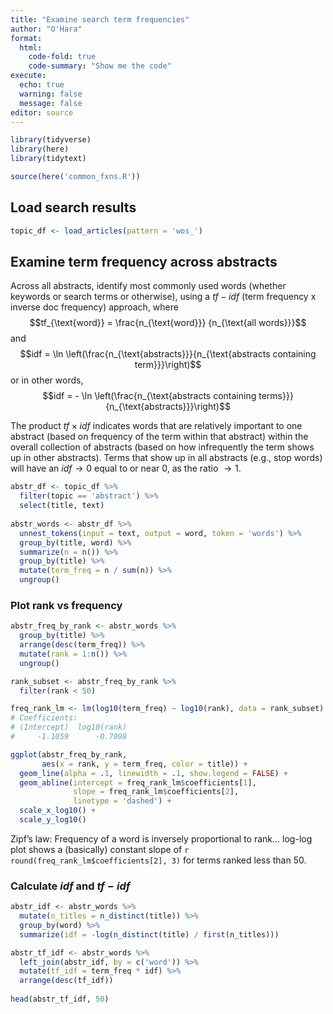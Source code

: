 ```yaml
---
title: "Examine search term frequencies"
author: "O'Hara"
format: 
  html:
    code-fold: true
    code-summary: "Show me the code"
execute:
  echo: true
  warning: false
  message: false
editor: source
---
```


```r
library(tidyverse)
library(here)
library(tidytext)

source(here('common_fxns.R'))
```

## Load search results

```r
topic_df <- load_articles(pattern = 'wos_')
```

## Examine term frequency across abstracts

Across all abstracts, identify most commonly used words (whether keywords or search terms or otherwise), using a $tf-idf$ (term frequency x inverse doc frequency) approach, where 
$$tf_{\text{word}} = \frac{n_{\text{word}}} {n_{\text{all words}}}$$
and 
$$idf = \ln \left(\frac{n_{\text{abstracts}}}{n_{\text{abstracts containing term}}}\right)$$
or in other words,
$$idf = - \ln \left(\frac{n_{\text{abstracts containing terms}}}{n_{\text{abstracts}}}\right)$$

The product $tf \times idf$ indicates words that are relatively important to one abstract (based on frequency of the term within that abstract) within the overall collection of abstracts (based on how infrequently the term shows up in other abstracts).  Terms that show up in all abstracts (e.g., stop words) will have an $idf \rightarrow 0$ equal to or near 0, as the ratio $\rightarrow 1$.

```r
abstr_df <- topic_df %>%
  filter(topic == 'abstract') %>%
  select(title, text)
  
abstr_words <- abstr_df %>%
  unnest_tokens(input = text, output = word, token = 'words') %>%
  group_by(title, word) %>%
  summarize(n = n()) %>%
  group_by(title) %>%
  mutate(term_freq = n / sum(n)) %>%
  ungroup()
```

### Plot rank vs frequency

```r
abstr_freq_by_rank <- abstr_words %>%
  group_by(title) %>%
  arrange(desc(term_freq)) %>%
  mutate(rank = 1:n()) %>%
  ungroup()

rank_subset <- abstr_freq_by_rank %>% 
  filter(rank < 50)

freq_rank_lm <- lm(log10(term_freq) ~ log10(rank), data = rank_subset)
# Coefficients:
# (Intercept)  log10(rank)  
#     -1.1059      -0.7098

ggplot(abstr_freq_by_rank, 
       aes(x = rank, y = term_freq, color = title)) +
  geom_line(alpha = .1, linewidth = .1, show.legend = FALSE) +
  geom_abline(intercept = freq_rank_lm$coefficients[1],
              slope = freq_rank_lm$coefficients[2],
              linetype = 'dashed') +
  scale_x_log10() +
  scale_y_log10()
```

Zipf's law: Frequency of a word is inversely proportional to rank... log-log plot shows a (basically) constant slope of `r round(freq_rank_lm$coefficients[2], 3)` for terms ranked less than 50.

### Calculate $idf$ and $tf-idf$

```r
abstr_idf <- abstr_words %>%
  mutate(n_titles = n_distinct(title)) %>%
  group_by(word) %>%
  summarize(idf = -log(n_distinct(title) / first(n_titles)))

abstr_tf_idf <- abstr_words %>%
  left_join(abstr_idf, by = c('word')) %>%
  mutate(tf_idf = term_freq * idf) %>%
  arrange(desc(tf_idf))
  
head(abstr_tf_idf, 50)

```

